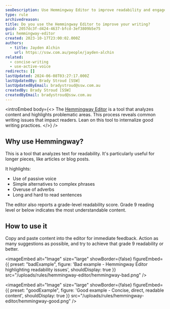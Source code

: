 ```yaml
---
seoDescription: Use Hemmingway Editor to improve readability and engagement of your writing. This tool analyzes text for common issues, highlighting areas that need improvement, such as passive voice, complex phrases, and adverbs.
type: rule
archivedreason:
title: Do you use the Hemmingway Editor to improve your writing?
guid: 2057dc3f-d424-4637-bfcd-3ef3809b5e75
uri: hemmingway-editor
created: 2023-10-17T23:00:02.000Z
authors:
  - title: Jayden Alchin
    url: https://ssw.com.au/people/jayden-alchin
related:
  - concise-writing
  - use-active-voice
redirects: []
lastUpdated: 2024-06-08T03:27:17.000Z
lastUpdatedBy: Brady Stroud [SSW]
lastUpdatedByEmail: bradystroud@ssw.com.au
createdBy: Brady Stroud [SSW]
createdByEmail: bradystroud@ssw.com.au
---
```


<introEmbed
  body={<>
The [Hemmingway Editor](https://hemingwayapp.com/) is a tool that analyzes content and highlights problematic areas.
This process reveals common writing issues that impact readers. Lean on this tool to internalize good writing practices.
  </>}
/>
## Why use Hemmingway?

This is a tool that analyzes text for readability. It's particularly useful for longer pieces, like articles or blog posts.

It highlights:

- Use of passive voice
- Simple alternatives to complex phrases
- Overuse of adverbs
- Long and hard to read sentences

The editor also reports a grade-level readability score. Grade 9 reading level or below indicates the most understandable content.

## How to use it

Copy and paste content into the editor for immediate feedback. Action as many suggestions as possible, and try to achieve that grade 9 readability or better.

<imageEmbed
  alt="Image"
  size="large"
  showBorder={false}
  figureEmbed={{
    preset: "badExample",
    figure: 'Bad example - Hemmingway Editor highlighting readability issues',
    shouldDisplay: true
  }}
  src="/uploads/rules/hemmingway-editor/hemmingway-bad.png"
/>

<imageEmbed
  alt="Image"
  size="large"
  showBorder={false}
  figureEmbed={{
    preset: "goodExample",
    figure: 'Good example - Concise, direct, readable content',
    shouldDisplay: true
  }}
  src="/uploads/rules/hemmingway-editor/hemmingway-good.png"
/>
